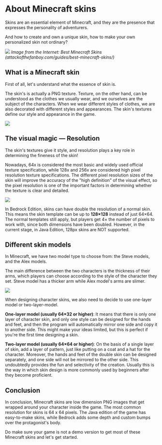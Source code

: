 # About Minecraft skins

Skins are an essential element of Minecraft, and they are the presence that expresses the personality of adventurers.

And how to create and own a unique skin, how to make your own personalized skin not ordinary?

![](some-popular-minecraft-skins.jpg)
*Image from the Internet: Best Minecraft Skins (attackofthefanboy.com/guides/best-minecraft-skins/)*

## What is a Minecraft skin

First of all, let's understand what the essence of skin is.

The skin's is actually a PNG texture. Texture, on the other hand, can be understood as the clothes we usually wear, and we ourselves are the subject of the characters. When we wear different styles of clothes, we are also decorated with different styles and appearances. The skin's textures define our style and appearance in the game.

![](what-character-is-made-of.png)

## The visual magic — Resolution

The skin's textures give it style, and resolution plays a key role in determining the fineness of the skin!

Nowadays, 64x is considered the most basic and widely used official texture specification, while 128x and 256x are considered high pixel resolution texture specifications. The different pixel resolution sizes of the skin will improve the accuracy of the "high definition" of the visual effect, so the pixel resolution is one of the important factors in determining whether the texture is clear and detailed.

![](same-skin-in-different-resolutions.png)

In Bedrock Edition, skins can have double the resolution of a normal skin. This means the skin template can be up to **128×128** instead of just 64×64. The normal templates still apply, but players get 4× the number of pixels to work with, since both dimensions have been doubled. However, in the current stage, in Java Edition, 128px skins are NOT supported.

## Different skin models

In Minecraft, we have two model type to choose from: the Steve models, and the Alex models.

The main difference between the two characters is the thickness of their arms, which players can choose according to the style of the character they set. Steve model has a thicker arm while Alex model's arms are slimer.

![](steve-model-and-alex-model.png)

When designing character skins, we also need to decide to use one-layer model or two-layer-model.

**One-layer model (usually 64×32 or higher)**: It means that there is only one layer of character skin, and only one style can be designed for the hands and feet, and then the program will automatically mirror one side and copy it to another side. This might make your ideas limited, but this is perfect if you're the first time designing a skin.

**Two-layer model (usually 64×64 or higher)**: On the basis of a single layer of skin, add a layer of pattern, just like putting on a coat and a hat for the character. Moreover, the hands and feet of the double skin can be designed separately, and one side will not be mirrored to the other side. This undoubtedly provides the fun and selectivity of the creation. Usually this is the way in which skin design is more commonly used by beginners after they become proficient.

## Conclusion

In conclusion, Minecraft skins are low dimension PNG images that get wrapped around your character inside the game. The most common resolution for skins is 64 x 64 pixels. The Java edition of the game has easy-to-make skins, while Bedrock adds some depth and custom bumps over the protagonist's body.

Do make sure your game is not a demo version to get most of these Minecraft skins and let's get started.